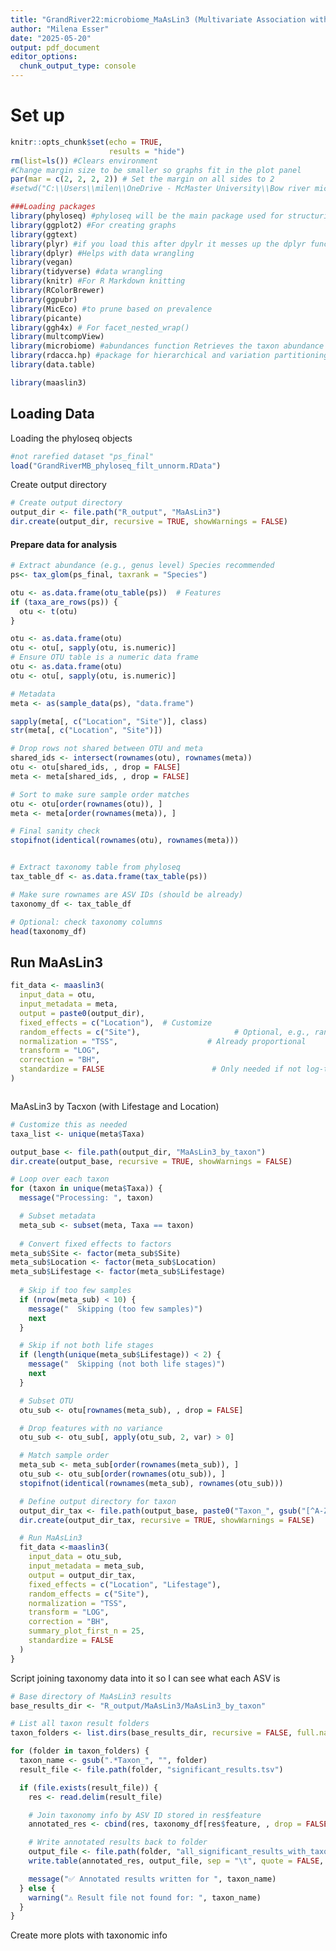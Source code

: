 ```yaml
---
title: "GrandRiver22:microbiome_MaAsLin3 (Multivariate Association with Linear Models) analysis"
author: "Milena Esser"
date: "2025-05-20"
output: pdf_document
editor_options: 
  chunk_output_type: console
---
```


# Set up

```r
knitr::opts_chunk$set(echo = TRUE,
                      results = "hide")
rm(list=ls()) #Clears environment
#Change margin size to be smaller so graphs fit in the plot panel
par(mar = c(2, 2, 2, 2)) # Set the margin on all sides to 2
#setwd("C:\\Users\\milen\\OneDrive - McMaster University\\Bow river microbiome\\R_analysis")

###Loading packages
library(phyloseq) #phyloseq will be the main package used for structuring microbiome data and diversity comparisons
library(ggplot2) #For creating graphs
library(ggtext)
library(plyr) #if you load this after dpylr it messes up the dplyr functions
library(dplyr) #Helps with data wrangling 
library(vegan)
library(tidyverse) #data wrangling
library(knitr) #For R Markdown knitting
library(RColorBrewer)
library(ggpubr)
library(MicEco) #to prune based on prevalence
library(picante)
library(ggh4x) # For facet_nested_wrap()
library(multcompView)
library(microbiome) #abundances function Retrieves the taxon abundance table from phyloseq-class object and ensures it is systematically returned as taxa x samples matrix.
library(rdacca.hp) #package for hierarchical and variation partitioning in multiple regression and canonical ananlysis
library(data.table)

library(maaslin3)
```

## Loading Data

Loading the phyloseq objects

```r
#not rarefied dataset "ps_final"
load("GrandRiverMB_phyloseq_filt_unnorm.RData")

```

Create output directory

```r
# Create output directory
output_dir <- file.path("R_output", "MaAsLin3")
dir.create(output_dir, recursive = TRUE, showWarnings = FALSE)

```

#### Prepare data for analysis

```r
# Extract abundance (e.g., genus level) Species recommended
ps<- tax_glom(ps_final, taxrank = "Species")

otu <- as.data.frame(otu_table(ps))  # Features
if (taxa_are_rows(ps)) {
  otu <- t(otu)
}

otu <- as.data.frame(otu)
otu <- otu[, sapply(otu, is.numeric)]
# Ensure OTU table is a numeric data frame
otu <- as.data.frame(otu)
otu <- otu[, sapply(otu, is.numeric)]

# Metadata
meta <- as(sample_data(ps), "data.frame")

sapply(meta[, c("Location", "Site")], class)
str(meta[, c("Location", "Site")])

# Drop rows not shared between OTU and meta
shared_ids <- intersect(rownames(otu), rownames(meta))
otu <- otu[shared_ids, , drop = FALSE]
meta <- meta[shared_ids, , drop = FALSE]

# Sort to make sure sample order matches
otu <- otu[order(rownames(otu)), ]
meta <- meta[order(rownames(meta)), ]

# Final sanity check
stopifnot(identical(rownames(otu), rownames(meta)))


# Extract taxonomy table from phyloseq
tax_table_df <- as.data.frame(tax_table(ps))

# Make sure rownames are ASV IDs (should be already)
taxonomy_df <- tax_table_df

# Optional: check taxonomy columns
head(taxonomy_df)
```

## Run MaAsLin3

```r
fit_data <- maaslin3(
  input_data = otu,
  input_metadata = meta,
  output = paste0(output_dir),
  fixed_effects = c("Location"),  # Customize
  random_effects = c("Site"),                     # Optional, e.g., random intercept for Subject
  normalization = "TSS",                    # Already proportional
  transform = "LOG",
  correction = "BH",
  standardize = FALSE                        # Only needed if not log-transforming
)



```

MaAsLin3 by Tacxon (with Lifestage and Location)

```r

# Customize this as needed
taxa_list <- unique(meta$Taxa)

output_base <- file.path(output_dir, "MaAsLin3_by_taxon")
dir.create(output_base, recursive = TRUE, showWarnings = FALSE)

# Loop over each taxon
for (taxon in unique(meta$Taxa)) {
  message("Processing: ", taxon)

  # Subset metadata
  meta_sub <- subset(meta, Taxa == taxon)
  
  # Convert fixed effects to factors
meta_sub$Site <- factor(meta_sub$Site)
meta_sub$Location <- factor(meta_sub$Location)
meta_sub$Lifestage <- factor(meta_sub$Lifestage)
  
  # Skip if too few samples
  if (nrow(meta_sub) < 10) {
    message("  Skipping (too few samples)")
    next
  }

  # Skip if not both life stages
  if (length(unique(meta_sub$Lifestage)) < 2) {
    message("  Skipping (not both life stages)")
    next
  }

  # Subset OTU
  otu_sub <- otu[rownames(meta_sub), , drop = FALSE]

  # Drop features with no variance
  otu_sub <- otu_sub[, apply(otu_sub, 2, var) > 0]

  # Match sample order
  meta_sub <- meta_sub[order(rownames(meta_sub)), ]
  otu_sub <- otu_sub[order(rownames(otu_sub)), ]
  stopifnot(identical(rownames(meta_sub), rownames(otu_sub)))

  # Define output directory for taxon
  output_dir_tax <- file.path(output_base, paste0("Taxon_", gsub("[^A-Za-z0-9]", "_", taxon)))
  dir.create(output_dir_tax, recursive = TRUE, showWarnings = FALSE)

  # Run MaAsLin3
  fit_data <-maaslin3(
    input_data = otu_sub,
    input_metadata = meta_sub,
    output = output_dir_tax,
    fixed_effects = c("Location", "Lifestage"),
    random_effects = c("Site"),
    normalization = "TSS",
    transform = "LOG",
    correction = "BH",
    summary_plot_first_n = 25,
    standardize = FALSE
  )
}
```

Script joining taxonomy data into it so I can see what each ASV is

```r
# Base directory of MaAsLin3 results
base_results_dir <- "R_output/MaAsLin3/MaAsLin3_by_taxon"

# List all taxon result folders
taxon_folders <- list.dirs(base_results_dir, recursive = FALSE, full.names = TRUE)

for (folder in taxon_folders) {
  taxon_name <- gsub(".*Taxon_", "", folder)
  result_file <- file.path(folder, "significant_results.tsv")

  if (file.exists(result_file)) {
    res <- read.delim(result_file)

    # Join taxonomy info by ASV ID stored in res$feature
    annotated_res <- cbind(res, taxonomy_df[res$feature, , drop = FALSE])

    # Write annotated results back to folder
    output_file <- file.path(folder, "all_significant_results_with_taxonomy.tsv")
    write.table(annotated_res, output_file, sep = "\t", quote = FALSE, row.names = FALSE)

    message("✅ Annotated results written for ", taxon_name)
  } else {
    warning("⚠️ Result file not found for: ", taxon_name)
  }
}
```

Create more plots with taxonomic info

```r

```
